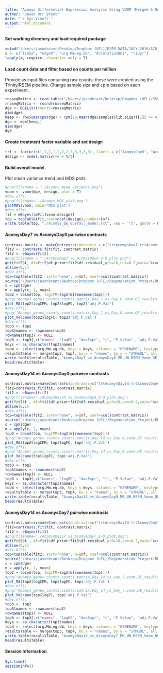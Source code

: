 ```yaml
---
title: "Acomys Differential Expression Analysis Using VOOM (Merged & Unmerged)"
author: "Jason Orr Brant"
date: "`r Sys.time()`"
output: html_document
---
```


#### Set working directory and load required package

```r
setwd("/Users/jasonbrant/Desktop/Dropbox (UFL)/RSEM_DATA/JULY_2016/ACO_PER_SE/")
x <- c("limma", "edgeR", "org.Mm.eg.db", "AnnotationDbi", "tidyr")
lapply(x, require, character.only = T)
```

#### Load count data and filter based on counts per million
Provide as input files containing raw counts; these were created using the Trinity/RSEM pipeline.
Change sample size and cpm based on each experiment.

```r
rnaseqMatrix <- read.table("/Users/jasonbrant/Desktop/Dropbox (UFL)/RSEM_DATA/JULY_2016/ACO_PER_SE/aco_per_se_genes_counts_matrix.txt", header=T, row.names=1, com='')
rnaseqMatrix <- round(rnaseqMatrix)
dge <- DGEList(counts=rnaseqMatrix)
dim(dge)
keep <- rowSums(cpm(dge) > cpm(20,mean(dge$samples$lib.size))[1]) >= 4
dge <- dge[keep,]
dim(dge)
dge
```

#### Create treatment factor variable and set design 

```r
trt <- factor(c(1,1,1,1,2,2,2,2,3,3,3,3), labels = c("AcomysDay0", "AcomysDay7", "AcomysDay14"))
design <- model.matrix(~0 + trt)
```

#### Build overall model. 
Plot mean variance trend and MDS plots
```r
#png(filename = "./Acomys_mean_variance.png")
voom <- voom(dge, design, plot = T)
#dev.off()
#png(filename='./Acomys_MDS_plot.png')
plotMDS(voom, main="MDS plot")
#dev.off()
fit = eBayes(lmFit(voom,design))
top = topTable(fit,coef=ncol(design),number=Inf)
write.table(top, "./Acomys_DE_overall_model.txt", sep = '\t', quote = F, row.names = T)
```

#### AcomysDay7 vs AcomysDay0 pairwise contrasts

```r
contrast.matrix <- makeContrasts(contrasts = c("trtAcomysDay7-trtAcomysDay0"), levels = design)
fit2 <- contrasts.fit(fit, contrast.matrix)
fit2 <- eBayes(fit2)
#png(filename = "./AcomysDay7_vs_AcomysDay0_Q-Q_plot.png")
qqt(fit2$t, df=fit2$df.prior+fit2$df.residual,pch=16,cex=0.2,main="AcomysDay7 vs AcomysDay0 Q-Q plot")
abline(0,1)
#dev.off()
top=topTable(fit2, sort="none", n=Inf, coef=ncol(contrast.matrix))
source("/Users/jasonbrant/Desktop/Dropbox (UFL)/Regeneration_Project/RNA_Seq/ACOMYS/AGGREGATE/rnaseq_plot_funcs.R")
c = cpm(dge)
m = apply(c, 1, mean)
top2 = cbind(top, logCPM=log2(m[rownames(top)]))
#png("Acomys_genes_counts.counts.matrix.Day_7_vs_Day_0.voom.DE_results.MA_Plot.png")
plot_MA(top2$logCPM, top2$logFC, top2$'adj.P.Val')
#dev.off()
#png("Acomys_genes_counts.counts.matrix.Day_7_vs_Day_0.voom.DE_results.Volcano_Plot.png")
plot_Volcano(top2$logFC, top2$'adj.P.Val')
#dev.off()
top3 <- top2
top3$names <- rownames(top2)
rownames(top3) <- NULL
top3 <- top3[,c("names", "logFC", "AveExpr", "t", "P.Value", "adj.P.Val", "B", "logCPM")]
keys <- as.character(top3$names)
top4 <- select(org.Mm.eg.db, keys = keys, columns = "GENENAME", keytype = "SYMBOL")
resultsTable <- merge(top3, top4, by.x = "names", by.y = "SYMBOL", all.x = T)
write.table(resultsTable, "AcomysDay7_vs_AcomysDay0_MR_UN_RSEM_Voom_DE_ResultsTable.txt", row.names = F, quote = F, sep = '\t')
head(resultsTable)
```

#### AcomysDay14 vs AcomysDay0 pairwise contrasts

```r
contrast.matrix=makeContrasts(contrasts=c("trtAcomysDay14-trtAcomysDay0"), levels=design)
fit2=contrasts.fit(fit, contrast.matrix)
fit2 <- eBayes(fit2)
#png(filename='./AcomysDay14_vs_AcomysDay0_Q-Q_plot.png')
qqt(fit2$t , df=fit2$df.prior+fit2$df.residual,pch=16,cex=0.2,main="AcomysDay14 vs AcomysDay0 Q-Q plot")
abline(0,1)
#dev.off()
top=topTable(fit2, sort="none", n=Inf, coef=ncol(contrast.matrix))
source("/Users/jasonbrant/Desktop/Dropbox (UFL)/Regeneration_Project/RNA_Seq/ACOMYS/AGGREGATE/rnaseq_plot_funcs.R")
c = cpm(dge)
m = apply(c, 1, mean)
top2 = cbind(top, logCPM=log2(m[rownames(top)]))
#png("Acomys_genes_counts.counts.matrix.Day_14_vs_Day_0.voom.DE_results.MA_Plot.png")
plot_MA(top2$logCPM, top$logFC, top$'adj.P.Val')
#dev.off()
#png("Acomys_genes_counts.counts.matrix.Day_14_vs_Day_0.voom.DE_results.Volcano_Plot.png")
plot_Volcano(top$logFC, top$'adj.P.Val')
#dev.off()
top3 <- top2
top3$names <- rownames(top2)
rownames(top3) <- NULL
top3 <- top3[,c("names", "logFC", "AveExpr", "t", "P.Value", "adj.P.Val", "B", "logCPM")]
keys <- as.character(top3$names)
top4 <- select(org.Mm.eg.db, keys = keys, columns = "GENENAME", keytype = "SYMBOL")
resultsTable <- merge(top3, top4, by.x = "names", by.y = "SYMBOL", all.x = T)
write.table(resultsTable, "AcomysDay14_vs_AcomysDay0_MR_UN_RSEM_Voom_DE_ResultsTable.txt", row.names = F, quote = F, sep = '\t')
head(resultsTable)
```

#### AcomysDay14 vs AcomysDay7 pairwise contrasts

```r
contrast.matrix=makeContrasts(contrasts=c("trtAcomysDay14-trtAcomysDay7"), levels=design)
fit2=contrasts.fit(fit, contrast.matrix)
fit2 <- eBayes(fit2)
#png(filename='./AcomysDay14_vs_AcomysDay7_Q-Q_plot.png')
qqt(fit2$t , df=fit2$df.prior+fit2$df.residual,pch=16,cex=0.2,main="AcomysDay14 vs AcomysDay7 Q-Q plot")
abline(0,1)
#dev.off()
top=topTable(fit2, sort="none", n=Inf, coef=ncol(contrast.matrix))
source("/Users/jasonbrant/Desktop/Dropbox (UFL)/Regeneration_Project/RNA_Seq/ACOMYS/AGGREGATE/rnaseq_plot_funcs.R")
c = cpm(dge)
m = apply(c, 1, mean)
top2 = cbind(top, logCPM=log2(m[rownames(top)]))
#png("Acomys_genes_counts.counts.matrix.Day_14_vs_Day_7.voom.DE_results.MA_Plot.png")
plot_MA(top2$logCPM, top$logFC, top$'adj.P.Val')
#dev.off()
#png("Acomys_genes_counts.counts.matrix.Day_14_vs_Day_7.voom.DE_results.Volcano_Plot.png")
plot_Volcano(top$logFC, top$'adj.P.Val')
#dev.off()
top3 <- top2
top3$names <- rownames(top2)
rownames(top3) <- NULL
top3 <- top3[,c("names", "logFC", "AveExpr", "t", "P.Value", "adj.P.Val", "B", "logCPM")]
keys <- as.character(top3$names)
top4 <- select(org.Mm.eg.db, keys = keys, columns = "GENENAME", keytype = "SYMBOL")
resultsTable <- merge(top3, top4, by.x = "names", by.y = "SYMBOL", all.x = T)
write.table(resultsTable, "AcomysDay14_vs_AcomysDay7_MR_UN_RSEM_Voom_DE_ResultsTable.txt", row.names = F, quote = F, sep = '\t')
head(resultsTable)
```

#### Session Information

```r
Sys.time()
sessionInfo()
```
